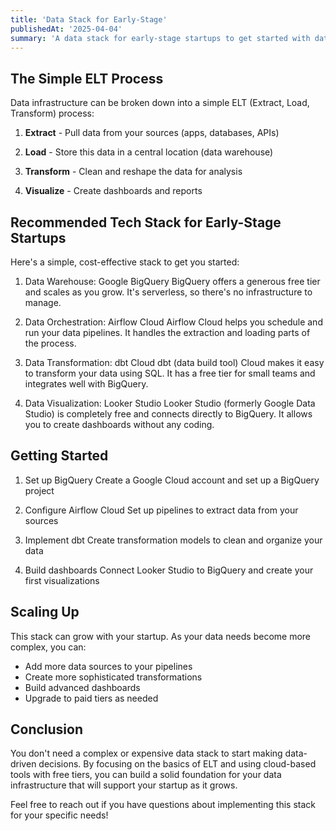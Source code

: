 ```yaml
---
title: 'Data Stack for Early-Stage'
publishedAt: '2025-04-04'
summary: 'A data stack for early-stage startups to get started with data analytics and data science.'
---
```


## The Simple ELT Process

Data infrastructure can be broken down into a simple ELT (Extract, Load, Transform) process:

1. **Extract** - Pull data from your sources (apps, databases, APIs)

2. **Load** - Store this data in a central location (data warehouse)

3. **Transform** - Clean and reshape the data for analysis

4. **Visualize** - Create dashboards and reports


## Recommended Tech Stack for Early-Stage Startups

Here's a simple, cost-effective stack to get you started:

1. Data Warehouse: Google BigQuery
BigQuery offers a generous free tier and scales as you grow. It's serverless, so there's no infrastructure to manage.

2. Data Orchestration: Airflow Cloud
Airflow Cloud helps you schedule and run your data pipelines. It handles the extraction and loading parts of the process.

3. Data Transformation: dbt Cloud
dbt (data build tool) Cloud makes it easy to transform your data using SQL. It has a free tier for small teams and integrates well with BigQuery.

4. Data Visualization: Looker Studio
Looker Studio (formerly Google Data Studio) is completely free and connects directly to BigQuery. It allows you to create dashboards without any coding.

## Getting Started

1. Set up BigQuery
Create a Google Cloud account and set up a BigQuery project

2. Configure Airflow Cloud
Set up pipelines to extract data from your sources

3. Implement dbt
Create transformation models to clean and organize your data

4. Build dashboards
Connect Looker Studio to BigQuery and create your first visualizations

## Scaling Up

This stack can grow with your startup. As your data needs become more complex, you can:

- Add more data sources to your pipelines
- Create more sophisticated transformations
- Build advanced dashboards
- Upgrade to paid tiers as needed

## Conclusion

You don't need a complex or expensive data stack to start making data-driven decisions. By focusing on the basics of ELT and using cloud-based tools with free tiers, you can build a solid foundation for your data infrastructure that will support your startup as it grows.

Feel free to reach out if you have questions about implementing this stack for your specific needs!
